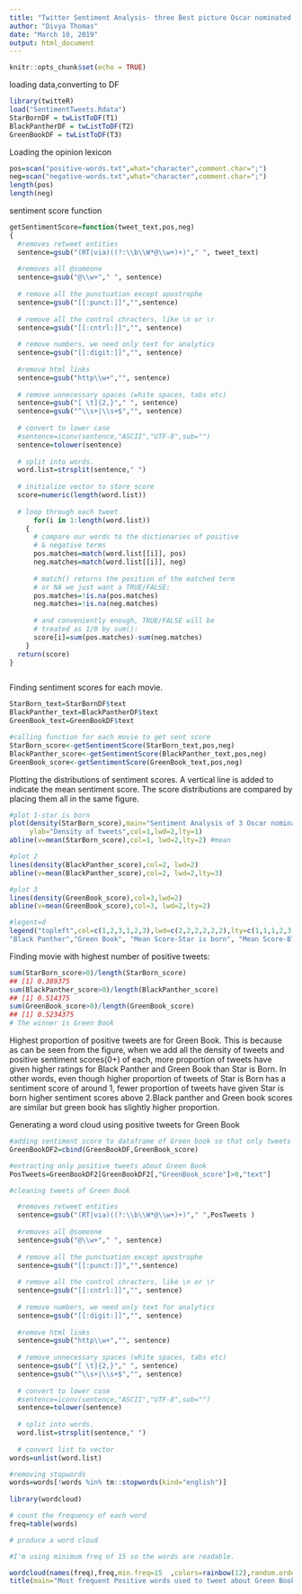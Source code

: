 ---
title: "Twitter Sentiment Analysis- three Best picture Oscar nominated movies"
author: "Divya Thomas"
date: "March 10, 2019"
output: html_document
---

```{r setup, include=FALSE}
knitr::opts_chunk$set(echo = TRUE)
```
loading data,converting to DF

```{r}
library(twitteR)
load("SentimentTweets.Rdata")
StarBornDF = twListToDF(T1)
BlackPantherDF = twListToDF(T2)
GreenBookDF = twListToDF(T3)
```

Loading the opinion lexicon

```{r}

pos=scan("positive-words.txt",what="character",comment.char=";")
neg=scan("negative-words.txt",what="character",comment.char=";")
length(pos)
length(neg)
```

sentiment score function

```{r}
getSentimentScore=function(tweet_text,pos,neg) 
{
  #removes retweet entities
  sentence=gsub("(RT|via)((?:\\b\\W*@\\w+)+)"," ", tweet_text)
  
  #removes all @someone
  sentence=gsub("@\\w+"," ", sentence)
  
  # remove all the punctuation except apostrophe
  sentence=gsub("[[:punct:]]","",sentence)
  
  # remove all the control chracters, like \n or \r
  sentence=gsub("[[:cntrl:]]","", sentence)
  
  # remove numbers, we need only text for analytics
  sentence=gsub("[[:digit:]]","", sentence)
  
  #remove html links 
  sentence=gsub("http\\w+","", sentence)
  
  # remove unnecessary spaces (white spaces, tabs etc)
  sentence=gsub("[ \t]{2,}"," ", sentence)
  sentence=gsub("^\\s+|\\s+$","", sentence)
  
  # convert to lower case
  #sentence=iconv(sentence,"ASCII","UTF-8",sub="")
  sentence=tolower(sentence)
  
  # split into words.
  word.list=strsplit(sentence," ")
  
  # initialize vector to store score
  score=numeric(length(word.list))
  
  # loop through each tweet
      for(i in 1:length(word.list))
    {
      # compare our words to the dictionaries of positive
      # & negative terms
      pos.matches=match(word.list[[i]], pos)
      neg.matches=match(word.list[[i]], neg)
      
      # match() returns the position of the matched term
      # or NA we just want a TRUE/FALSE:
      pos.matches=!is.na(pos.matches)
      neg.matches=!is.na(neg.matches)
      
      # and conveniently enough, TRUE/FALSE will be
      # treated as 1/0 by sum():
      score[i]=sum(pos.matches)-sum(neg.matches)
    }
  return(score)
}



```

Finding sentiment scores for each movie.

```{r}
StarBorn_text=StarBornDF$text
BlackPanther_text=BlackPantherDF$text
GreenBook_text=GreenBookDF$text

#calling function for each movie to get sent score
StarBorn_score<-getSentimentScore(StarBorn_text,pos,neg)
BlackPanther_score<-getSentimentScore(BlackPanther_text,pos,neg)
GreenBook_score<-getSentimentScore(GreenBook_text,pos,neg)

```
Plotting  the distributions of sentiment scores. 
A vertical line is added to indicate the mean sentiment score.
The score distributions are compared by placing them all in the same figure.

```{r}

#plot 1-star is born
plot(density(StarBorn_score),main="Sentiment Analysis of 3 Oscar nominated movies", xlab="Sentiment Score",
     ylab="Density of tweets",col=1,lwd=2,lty=1)
abline(v=mean(StarBorn_score),col=1, lwd=2,lty=2) #mean

#plot 2
lines(density(BlackPanther_score),col=2, lwd=2)
abline(v=mean(BlackPanther_score),col=2, lwd=2,lty=3)

#plot 3
lines(density(GreenBook_score),col=3,lwd=2)
abline(v=mean(GreenBook_score),col=3, lwd=2,lty=2)

#legent=d
legend("topleft",col=c(1,2,3,1,2,3),lwd=c(2,2,2,2,2,2),lty=c(1,1,1,2,3,2), c("Star is Born",
"Black Panther","Green Book", "Mean Score-Star is born", "Mean Score-Black Panther","Mean Score-Green Book"))
```

Finding movie with highest number of positive tweets:

```{r}
sum(StarBorn_score>0)/length(StarBorn_score)
## [1] 0.389375
sum(BlackPanther_score>0)/length(BlackPanther_score)
## [1] 0.514375
sum(GreenBook_score>0)/length(GreenBook_score)
## [1] 0.5234375
# The winner is Green Book
```


Highest proportion of positive tweets are for Green Book. This is because as can be seen from the figure, when we add all the density of tweets and positive sentiment scores(0+) of each, more proportion of tweets have given higher ratings for Black Panther and Green Book than Star is Born. In other words, even though higher proportion of tweets of Star is Born has a sentiment score of around 1, fewer proportion of tweets have given Star is born higher sentiment scores above 2.Black panther and Green book scores are similar but green book has slightly higher proportion.


Generating a word cloud using positive tweets for Green Book

```{r}

#adding sentiment score to dataframe of Green book so that only tweets with positive scores can be #extracted
GreenBookDF2=cbind(GreenBookDF,GreenBook_score)

#extracting only positive tweets about Green Book
PosTweets=GreenBookDF2[GreenBookDF2[,"GreenBook_score"]>0,"text"]

#cleaning tweets of Green Book

  #removes retweet entities
  sentence=gsub("(RT|via)((?:\\b\\W*@\\w+)+)"," ",PosTweets )
  
  #removes all @someone
  sentence=gsub("@\\w+"," ", sentence)
  
  # remove all the punctuation except apostrophe
  sentence=gsub("[[:punct:]]","",sentence)
  
  # remove all the control chracters, like \n or \r
  sentence=gsub("[[:cntrl:]]","", sentence)
  
  # remove numbers, we need only text for analytics
  sentence=gsub("[[:digit:]]","", sentence)
  
  #remove html links 
  sentence=gsub("http\\w+","", sentence)
  
  # remove unnecessary spaces (white spaces, tabs etc)
  sentence=gsub("[ \t]{2,}"," ", sentence)
  sentence=gsub("^\\s+|\\s+$","", sentence)
  
  # convert to lower case
  #sentence=iconv(sentence,"ASCII","UTF-8",sub="")
  sentence=tolower(sentence)
  
  # split into words.
  word.list=strsplit(sentence," ")
  
  # convert list to vector
words=unlist(word.list)

#removing stopwords
words=words[!words %in% tm::stopwords(kind="english")]
 
library(wordcloud)

# count the frequency of each word 
freq=table(words)

# produce a word cloud

#I'm using minimum freq of 15 so the words are readable.

wordcloud(names(freq),freq,min.freq=15  ,colors=rainbow(12),random.order=FALSE)
title(main="Most frequent Positive words used to tweet about Green Book")
```


